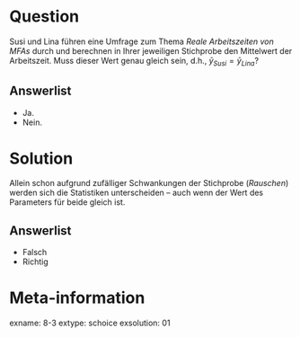 Question
========

Susi und Lina führen eine Umfrage zum Thema *Reale Arbeitszeiten von MFAs* durch und berechnen in Ihrer jeweiligen Stichprobe den Mittelwert der Arbeitszeit. Muss dieser Wert genau gleich sein, d.h., $\bar{y}_{Susi}=\bar{y}_{Lina}$?

Answerlist
----------
* Ja.
* Nein.

Solution
========
Allein schon aufgrund zufälliger Schwankungen der Stichprobe (*Rauschen*) werden sich die Statistiken unterscheiden -- auch wenn der Wert des Parameters für beide gleich ist.

Answerlist
----------
* Falsch
* Richtig


Meta-information
================
exname: 8-3
extype: schoice
exsolution: 01